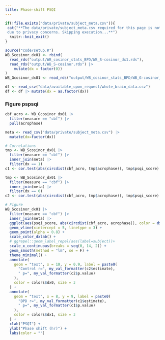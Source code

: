```yaml
---
title: Phase-shift PSQI
---
```


```r
if(!file.exists("data/private/subject_meta.csv")){
 cat("**The data/private/subject_meta.csv required for this page is not available
 due to privacy concerns. Skipping execution...**")
  knitr::knit_exit()
}
```

```r
source("code/setup.R")
WB_Scosinor_dx01 <- rbind(
  read_rds("output/WB_cosinor_stats_BPD/WB_S-cosinor_dx1.rds"),
  read_rds("output/WB_S-cosinor.rds") |>
    mutate(dx = factor(0))
)
WB_Gcosinor_dx01 <- read_rds("output/WB_cosinor_stats_BPD/WB_G-cosinor_dx01.rds")

df <- read_csv("data/available_upon_request/whole_brain_data.csv")
df <- df |> mutate(dx = as.factor(dx))
```

### Figure pspsqi

```r
cbf_acro <- WB_Gcosinor_dx01 |>
  filter(measure == "cbf") |>
  pull(acrophase)

meta <- read_csv("data/private/subject_meta.csv") |> 
  mutate(dx=factor(dx))

# Correlations
tmp <- WB_Scosinor_dx01 |>
  filter(measure == "cbf") |>
  inner_join(meta) |>
  filter(dx == 1)
c1 <- cor.test(abs(circdist(cbf_acro, tmp$acrophase)), tmp$psqi_score)

tmp <- WB_Scosinor_dx01 |>
  filter(measure == "cbf") |>
  inner_join(meta) |>
  filter(dx == 0)
c2 <- cor.test(abs(circdist(cbf_acro, tmp$acrophase)), tmp$psqi_score)

# Figure
WB_Scosinor_dx01 |>
  filter(measure == "cbf") |>
  inner_join(meta) |>
  ggplot(aes(psqi_score, abs(circdist(cbf_acro, acrophase)), color = dx2lab(dx))) +
  geom_vline(xintercept = 5, linetype = 3) +
  geom_point(alpha = 0.8) +
  scale_color_dxlab() +
  # ggrepel::geom_label_repel(aes(label=subject))+
  scale_x_continuous(breaks = seq(0, 14, 2)) +
  geom_smooth(method = "lm", se = F) +
  theme_minimal() +
  annotate(
    geom = "text", x = 10, y = 0.9, label = paste0(
      "Control r=", my_val_formatter(c2$estimate),
      " p=", my_val_formatter(c2$p.value)
    ),
    color = colors$dx0, size = 3
  ) +
  annotate(
    geom = "text", x = 8, y = 9, label = paste0(
      "BPD r=", my_val_formatter(c1$estimate),
      " p=", my_val_formatter(c1$p.value)
    ),
    color = colors$dx1, size = 3
  ) +
  xlab("PSQI") +
  ylab("Phase shift (hr)") +
  labs(color = "")
```
